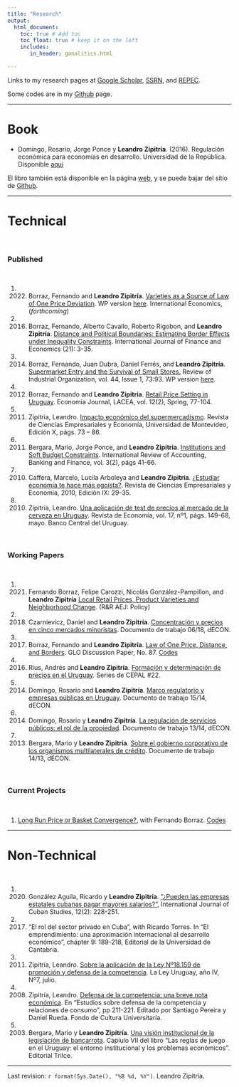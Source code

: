 ```yaml
---
title: "Research"
output: 
  html_document:
    toc: true # Add toc
    toc_float: true # keep it on the left
    includes:
       in_header: ganalitics.html

---
```


Links to my research pages at [Google Scholar](https://scholar.google.com/citations?user=UVdbgDwAAAAJ), [SSRN](https://papers.ssrn.com/sol3/cf_dev/AbsByAuth.cfm?per_id=1038707), and [REPEC](https://ideas.repec.org/e/pzi74.html).


Some codes are in my [Github](http://github.com/LeandroZipitria) page.
  
---

# Book


- Domingo, Rosario, Jorge Ponce y **Leandro Zipitría**. (2016). Regulación económica para economías en desarrollo. Universidad de la República. Disponible [aqui](files/2016.Libro Regulacion FINAL.pdf)

El libro también está disponible en la página [web](http://leandro-zipitria.com/libro-regulacion/), y se puede bajar del sitio de [Github](https://github.com/LeandroZipitria/libro-regulacion).
  

---

# Technical 

\

  
### Published  

\

1. 2022. Borraz, Fernando and **Leandro Zipitría**. [Varieties as a Source of Law of One Price Deviation](https://www.sciencedirect.com/science/article/abs/pii/S2110701722000543). WP version [here](files/LOP Version 2021_12_11.pdf). International Economics, (*forthcoming*)

1. 2016. Borraz, Fernando, Alberto Cavallo, Roberto Rigobon, and **Leandro Zipitría**. [Distance and Political Boundaries: Estimating Border Effects under Inequality Constraints](files/2016.Borraz_Cavallo_Rigobon_Zipitria - Distance and political boundaries.pdf). International Journal of Finance and Economics (21): 3-35.
  
1. 2014. Borraz, Fernando, Juan Dubra, Daniel Ferrés, and **Leandro Zipitría**. [Supermarket Entry and the Survival of Small Stores.](https://link.springer.com/article/10.1007/s11151-013-9379-7) Review of Industrial Organization, vol. 44, Issue 1, 73:93. WP version [here](files/borrazdubraferreszipitria-4th-rr.pdf).
  
1. 2012. Borraz, Fernando and **Leandro Zipitria**. [Retail Price Setting in Uruguay](files/2012_vol12_num2_Borraz.pdf). Economia Journal, LACEA, vol. 12(2), Spring, 77-104.
  
1. 2011. Zipitria, Leandro. [Impacto económico del supermercadismo](files/Zipitria2011.pdf). Revista de Ciencias Empresariales y Economía, Universidad de Montevideo, Edición X, págs. 73 – 86.  
  
1. 2011. Bergara, Mario, Jorge Ponce, and **Leandro Zipitria**. [Institutions and Soft Budget Constraints](files/SBC2011.pdf). International Review of Accounting, Banking and Finance, vol. 3(2), págs 41-66.  
  
1. 2010. Caffera, Marcelo, Lucila Arboleya and **Leandro Zipitría**. [¿Estudiar economía te hace más egoísta?](files/2010.Selfish.pdf). Revista de Ciencias Empresariales y Economía, 2010, Edición IX: 29-35.
  
1. 2010. Zipitría, Leandro. [Una aplicación de test de precios al mercado de la cerveza en Uruguay](files/2010.Cerveza.pdf). Revista de Economía, vol. 17, nº1, págs. 149-68, mayo. Banco Central del Uruguay.

\

### Working Papers   

\

1. 2021. Fernando Borraz, Felipe Carozzi, Nicolás González-Pampillon, and **Leandro Zipitría** [Local Retail Prices, Product Varieties and Neighborhood Change](https://cepr.org/active/publications/discussion_papers/dp.php?dpno=16371#). (R&R AEJ: Policy)

1. 2018. Czarnievicz, Daniel and **Leandro Zipitría**. [Concentración y precios en cinco mercados minoristas](files/2018.Concentración y precios en cinco mercados minoristas.pdf). Documento de trabajo 06/18, dECON.
  
1. 2017. Borraz, Fernando and **Leandro Zipitría**. [Law of One Price, Distance, and Borders](https://www.econstor.eu/bitstream/10419/162799/1/GLO_DP_0087.pdf). GLO Discussion Paper, No. 87. [Codes](https://github.com/LeandroZipitria/Border)  
  
1. 2016. Rius, Andrés and **Leandro Zipitría**. [Formación y determinación de precios en el Uruguay](https://repositorio.cepal.org/bitstream/handle/11362/39864/S1501314_es.pdf;jsessionid=8C82D69F3FC49D2272777AF8960C1BFB?sequence=1). Series de CEPAL #22.
  
1. 2014. Domingo, Rosario and **Leandro Zipitría**. [Marco regulatorio y empresas públicas en Uruguay](files/2014.Marco regulatorio y empresas publicas en Uruguay.pdf). Documento de trabajo 15/14, dECON.
  
1. 2014. Domingo, Rosario y **Leandro Zipitría**. [La regulación de servicios públicos: el rol de la propiedad](files/2014.La regulacion de empresas publicas - el rol de la propiedad.pdf). Documento de trabajo 13/14, dECON.
  
1. 2013. Bergara, Mario y **Leandro Zipitría**. [Sobre el gobierno corporativo de los organismos multilaterales de crédito](files/2013.Sobre el gobierno corporativo del FLAR dECON 1413.pdf). Documento de trabajo 14/13, dECON.

\
  
### Current Projects  

\


1. [Long Run Price or Basket Convergence?](files/Borraz.Zipitria - Long Run Price or Variety Convergence.pdf), with Fernando Borraz. [Codes](https://github.com/LeandroZipitria/Convergence)


---

# Non-Technical

\

1. 2020. González Aguila, Ricardo y **Leandro Zipitría**. [”¿Pueden las empresas estatales cubanas pagar mayores salarios?”](https://www.jstor.org/stable/10.13169/intejcubastud.12.2.0228), International Journal of Cuban Studies, 12(2): 228-251.

1. 2017. “El rol del sector privado en Cuba”, with Ricardo Torres. In "El emprendimiento: una aproximación internacional al desarrollo económico", chapter 9: 189-218, Editorial de la Universidad de Cantabria.

1. 2011. Zipitría, Leandro. [Sobre la aplicación de la Ley Nº18.159 de promoción y defensa de la competencia](files/2011-la-ley-final1.pdf). La Ley Uruguay, año IV, Nº7, julio.
  
1. 2008. Zipitría, Leandro. [Defensa de la competencia: una breve nota económica](files/2008-capitulo-lz-final-rap.pdf). En "Estudios sobre defensa de la competencia y relaciones de consumo", pp 211-221. Editado por Santiago Pereira y Daniel Rueda. Fondo de Cultura Universitaria.

1. 2003. Bergara, Mario y **Leandro Zipitría**. [Una visión institucional de la legislación de bancarrota](https://books.google.com.uy/books?id=esb5agSJfkkC&pg=PA132&lpg=PA132&dq=&hl=es#v=onepage&q&f=false). Capíulo VII del libro "Las reglas de juego en el Uruguay: el entorno institucional y los problemas económicos". Editorial Trilce.


***

Last revision: `r format(Sys.Date(), "%B %d, %Y")`. Leandro Zipitría.
